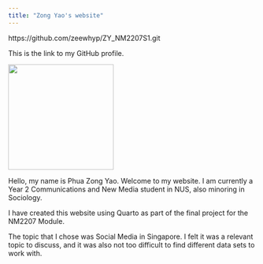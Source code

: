 ---
title: "Zong Yao's website"
---

https://github.com/zeewhyp/ZY_NM2207S1.git

This is the link to my GitHub profile.

![](images/self.jpg){width="214"}

Hello, my name is Phua Zong Yao. Welcome to my website. I am currently a Year 2 Communications and New Media student in NUS, also minoring in Sociology.

I have created this website using Quarto as part of the final project for the NM2207 Module.

The topic that I chose was Social Media in Singapore. I felt it was a relevant topic to discuss, and it was also not too difficult to find different data sets to work with.
